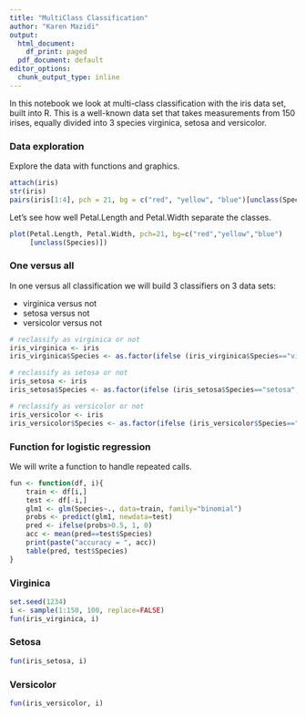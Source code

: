 ```yaml
---
title: "MultiClass Classification"
author: "Karen Mazidi"
output:
  html_document:
    df_print: paged
  pdf_document: default
editor_options:
  chunk_output_type: inline
---
```


In this notebook we look at multi-class classification with the iris data set, built into R. This is a well-known data set that takes measurements from 150 irises, equally divided into 3 species virginica, setosa and versicolor.

### Data exploration

Explore the data with functions and graphics. 

```r
attach(iris)
str(iris)
pairs(iris[1:4], pch = 21, bg = c("red", "yellow", "blue")[unclass(Species)])

```

Let's see how well Petal.Length and Petal.Width separate the classes. 

```r
plot(Petal.Length, Petal.Width, pch=21, bg=c("red","yellow","blue")
     [unclass(Species)])

```

### One versus all

In one versus all classification we will build 3 classifiers on 3 data sets:

* virginica versus not 
* setosa versus not
* versicolor versus not

```r
# reclassify as virginica or not
iris_virginica <- iris
iris_virginica$Species <- as.factor(ifelse (iris_virginica$Species=="virginica",1,0))

# reclassify as setosa or not
iris_setosa <- iris
iris_setosa$Species <- as.factor(ifelse (iris_setosa$Species=="setosa",1,0))

# reclassify as versicolor or not
iris_versicolor <- iris
iris_versicolor$Species <- as.factor(ifelse (iris_versicolor$Species=="versicolor",1,0))
```

### Function for logistic regression

We will write a function to handle repeated calls. 

```r
fun <- function(df, i){
    train <- df[i,]
    test <- df[-i,]
    glm1 <- glm(Species~., data=train, family="binomial")
    probs <- predict(glm1, newdata=test)
    pred <- ifelse(probs>0.5, 1, 0)
    acc <- mean(pred==test$Species)
    print(paste("accuracy = ", acc))
    table(pred, test$Species) 
}
```



### Virginica

```r
set.seed(1234)
i <- sample(1:150, 100, replace=FALSE)
fun(iris_virginica, i)
```
### Setosa

```r
fun(iris_setosa, i)
```

### Versicolor

```r
fun(iris_versicolor, i)
```




